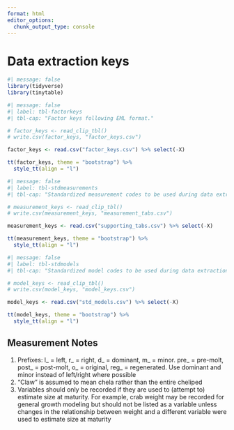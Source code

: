 ```yaml
---
format: html
editor_options: 
  chunk_output_type: console
---
```


# Data extraction keys {#sec-databasekeys}

```r
#| message: false
library(tidyverse)
library(tinytable)
```

```r
#| message: false
#| label: tbl-factorkeys
#| tbl-cap: "Factor keys following EML format."

# factor_keys <- read_clip_tbl()
# write.csv(factor_keys, "factor_keys.csv")

factor_keys <- read.csv("factor_keys.csv") %>% select(-X)

tt(factor_keys, theme = "bootstrap") %>% 
  style_tt(align = "l")
```

```r
#| message: false
#| label: tbl-stdmeasurements
#| tbl-cap: "Standardized measurement codes to be used during data extraction."

# measurement_keys <- read_clip_tbl()
# write.csv(measurement_keys, "measurement_tabs.csv")

measurement_keys <- read.csv("supporting_tabs.csv") %>% select(-X)

tt(measurement_keys, theme = "bootstrap") %>% 
  style_tt(align = "l")
```


```r
#| message: false
#| label: tbl-stdmodels
#| tbl-cap: "Standardized model codes to be used during data extraction."

# model_keys <- read_clip_tbl()
# write.csv(model_keys, "model_keys.csv")

model_keys <- read.csv("std_models.csv") %>% select(-X)

tt(model_keys, theme = "bootstrap") %>% 
  style_tt(align = "l")
```

## Measurement Notes

1.  Prefixes: l\_ = left, r\_ = right, d\_ = dominant, m\_ = minor. pre\_ = pre-molt, post\_ = post-molt, o\_ = original, reg\_ = regenerated. Use dominant and minor instead of left/right where possible
2.  "Claw" is assumed to mean chela rather than the entire cheliped
3.  Variables should only be recorded if they are used to (attempt to) estimate size at maturity. For example, crab weight may be recorded for general growth modeling but should not be listed as a variable unless changes in the relationship between weight and a different variable were used to estimate size at maturity